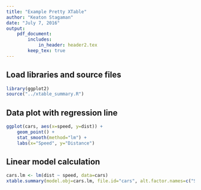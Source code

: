 ```yaml
---
title: "Example Pretty XTable"
author: "Keaton Stagaman"
date: "July 7, 2016"
output: 
    pdf_document:
        includes:
            in_header: header2.tex
        keep_tex: true
---
```


## Load libraries and source files

```r
library(ggplot2)
source("../xtable_summary.R")
```

## Data plot with regression line

```r
ggplot(cars, aes(x=speed, y=dist)) + 
    geom_point() + 
    stat_smooth(method="lm") + 
    labs(x="Speed", y="Distance")
```


## Linear model calculation

```r
cars.lm <- lm(dist ~ speed, data=cars)
xtable.summary(model.obj=cars.lm, file.id="cars", alt.factor.names=c("Speed"))
```

\begin{table}[h!]
\captionsetup[subtable]{labelformat=empty}
\centering
\subfloat[]{\label{tab:cars_lm-a}{\input{cars_lm_factors}}}\quad
\subfloat[]{\label{tab:cars_lm-b}{\input{cars_lm_rsqP}}}
\caption{Linear model for distance by speed}
\label{tab:cars_lm}
\end{table}
